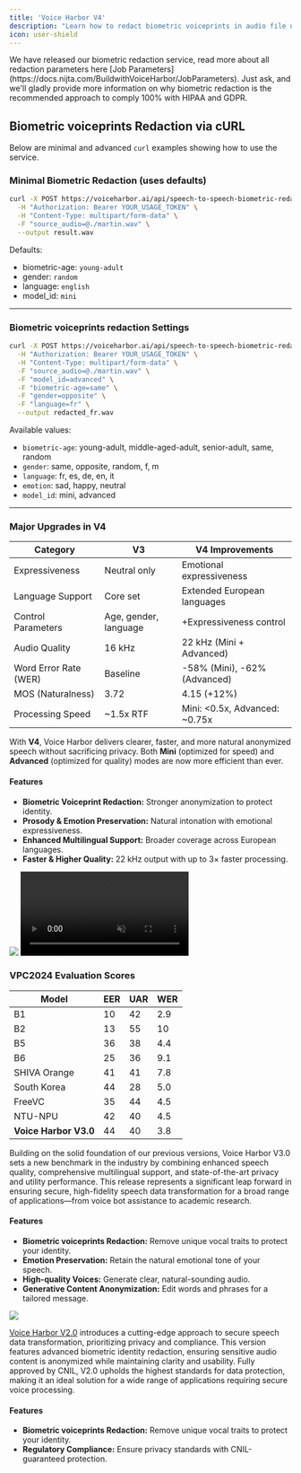 ```yaml
---
title: 'Voice Harbor V4'
description: "Learn how to redact biometric voiceprints in audio file using Voice Harbor's API."
icon: user-shield
---
```


<Tip>
  We have released our biometric redaction service, read more about all redaction parameters here [Job Parameters](https://docs.nijta.com/BuildwithVoiceHarbor/JobParameters). Just ask, and we'll gladly provide more information on why biometric redaction is the recommended approach to comply 100% with HIPAA and GDPR.
</Tip>

## Biometric voiceprints Redaction via cURL

Below are minimal and advanced `curl` examples showing how to use the service.

### Minimal Biometric Redaction (uses defaults)

```bash
curl -X POST https://voiceharbor.ai/api/speech-to-speech-biometric-redaction \
  -H "Authorization: Bearer YOUR_USAGE_TOKEN" \
  -H "Content-Type: multipart/form-data" \
  -F "source_audio=@./martin.wav" \
  --output result.wav
```

Defaults:
- biometric-age: `young-adult`
- gender: `random`
- language: `english`
- model_id: `mini`

---

### Biometric voiceprints redaction Settings

```bash
curl -X POST https://voiceharbor.ai/api/speech-to-speech-biometric-redaction \
  -H "Authorization: Bearer YOUR_USAGE_TOKEN" \
  -H "Content-Type: multipart/form-data" \
  -F "source_audio=@./martin.wav" \
  -F "model_id=advanced" \
  -F "biometric-age=same" \
  -F "gender=opposite" \
  -F "language=fr" \
  --output redacted_fr.wav
```

Available values:
- `biometric-age`: young-adult, middle-aged-adult, senior-adult, same, random
- `gender`: same, opposite, random, f, m
- `language`: fr, es, de, en, it
- `emotion`: sad, happy, neutral
- `model_id`: mini, advanced

---


<Update label="September 2025 Release" description="Voice Harbor V4.0">

  ### Major Upgrades in V4

  | Category             | V3                         | V4 Improvements             |
  | -------------------- | -------------------------- | --------------------------- |
  | Expressiveness       | Neutral only               | Emotional expressiveness    |
  | Language Support     | Core set                   | Extended European languages |
  | Control Parameters   | Age, gender, language      | +Expressiveness control     |
  | Audio Quality        | 16 kHz                     | 22 kHz (Mini + Advanced)    |
  | Word Error Rate (WER)| Baseline                   | -58% (Mini), -62% (Advanced)|
  | MOS (Naturalness)    | 3.72                       | 4.15 (+12%)                 |
  | Processing Speed     | ~1.5x RTF                  | Mini: <0.5x, Advanced: ~0.75x|

  With **V4**, Voice Harbor delivers clearer, faster, and more natural anonymized speech without sacrificing privacy. Both **Mini** (optimized for speed) and **Advanced** (optimized for quality) modes are now more efficient than ever.

  #### Features

  * **Biometric Voiceprint Redaction:** Stronger anonymization to protect identity.  
  * **Prosody & Emotion Preservation:** Natural intonation with emotional expressiveness.  
  * **Enhanced Multilingual Support:** Broader coverage across European languages.  
  * **Faster & Higher Quality:** 22 kHz output with up to 3× faster processing.  
</Update>

<Update label="Mai 2025 Release" description="Voice Harbor V3.0">
  <Frame>
    <img className="block" src="/images/vh3b.png" />
    <video id="biovh2" autoPlay controls loop muted playsInline>
      <source src="/images/vh2.mp4" type="video/mp4" />
      Your browser does not support the video tag.
    </video>
  </Frame>


  ### VPC2024 Evaluation Scores
  
  | Model           | EER | UAR | WER |
  | --------------- | --- | --- | --- |
  | B1              | 10  | 42  | 2.9 |
  | B2              | 13  | 55  | 10  |
  | B5              | 36  | 38  | 4.4 |
  | B6              | 25  | 36  | 9.1 |
  | SHIVA Orange    | 41  | 41  | 7.8 |
  | South Korea     | 44  | 28  | 5.0 |
  | FreeVC          | 35  | 44  | 4.5 |
  | NTU-NPU         | 42  | 40  | 4.5 |
  | **Voice Harbor V3.0** | 44  | 40  | 3.8 |

  Building on the solid foundation of our previous versions, Voice Harbor V3.0 sets a new benchmark in the industry by combining enhanced speech quality, comprehensive multilingual support, and state-of-the-art privacy and utility performance. This release represents a significant leap forward in ensuring secure, high-fidelity speech data transformation for a broad range of applications—from voice bot assistance to academic research.

  #### Features

  * **Biometric voiceprints Redaction:** Remove unique vocal traits to protect your identity.
  * **Emotion Preservation:** Retain the natural emotional tone of your speech.
  * **High-quality Voices:** Generate clear, natural-sounding audio.
  * **Generative Content Anonymization:** Edit words and phrases for a tailored message.
</Update>

<Update label="2024-04-01" description="Voice Harbor V2.0">
  <Frame>
    <img className="block" src="/images/vh2b.png" />
  </Frame>


  [Voice Harbor V2.0](https://app.nijta.com/) introduces a cutting-edge approach to secure speech data transformation, prioritizing privacy and compliance. This version features advanced biometric identity redaction, ensuring sensitive audio content is anonymized while maintaining clarity and usability. Fully approved by CNIL, V2.0 upholds the highest standards for data protection, making it an ideal solution for a wide range of applications requiring secure voice processing.

  #### Features

  * **Biometric voiceprints Redaction:** Remove unique vocal traits to protect your identity.
  * **Regulatory Compliance:** Ensure privacy standards with CNIL-guaranteed protection.
</Update>
